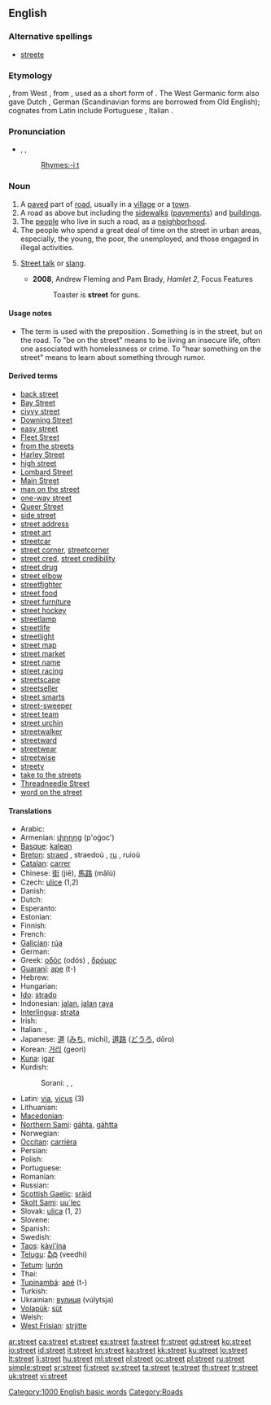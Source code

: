 {{wikipedia}}
==English==

{{rank|produce|drawn|field|828|street|attempt|soft|officers}}

===Alternative spellings===
* [[streete]]

===Etymology===
{{etyl|ang}} {{term|stræt||paved road, Roman road}}, from West {{etyl|gem}}, from {{LL.}} {{term|strata|strāta|lang=la}}, used as a short form of {{term||[[via]] [[strata|strāta]]|paved road}}.  The West Germanic form also gave Dutch {{term|straat|lang=nl}}, German {{term|Straße|lang=de}} (Scandinavian forms are borrowed from Old English); cognates from Latin include Portuguese {{term|estrada|lang=pt}}, Italian {{term|strada|lang=it}}.

===Pronunciation===
* {{enPR|strēt}}, {{IPA|/stɹiːt/}}, {{SAMPA|/stri:t/}}
*: {{audio|en-us-street.ogg|Audio (US)}}
*: [[Rhymes:English:-iːt|Rhymes:-iːt]]

===Noun===
{{en-noun}}

# A [[paved]] part of [[road]], usually in a [[village]] or a [[town]].
# A road as above but including the [[sidewalk]]s ([[pavement]]s) and [[building]]s.
# The [[people]] who live in such a road, as a [[neighborhood]].
# The people who spend a great deal of time on the street in urban areas, especially, the young, the poor, the unemployed, and those engaged in illegal activities.
# {{slang}} [[street talk|Street talk]] or [[slang]].
#* '''2008''', Andrew Fleming and Pam Brady, ''Hamlet 2'', Focus Features
#*: Toaster is '''street''' for guns.

====Usage notes====
* {{sense|paved part of road}} {{qualifier|Regional}} The term {{term|street}} is used with the preposition {{term|in}}.  Something is in the street, but on the road.  To "be on the street" means to be living an insecure life, often one associated with homelessness or crime. To "hear something on the street" means to learn about something through rumor. <!--This should be expanded a bit.-->

====Derived terms====
* [[back street]]
* [[Bay Street]]<!--Canadian figurative sense-->
* [[civvy street]]
* [[Downing Street]]<!--figurative sense: the British government-->
* [[easy street]]
* [[Fleet Street]]<!--figurative sense: the British press-->
* [[from the streets]]
* [[Harley Street]]<!--figurative sense: the English medical profession-->
* [[high street]]
* [[Lombard Street]]
* [[Main Street]]
* [[man on the street]]
* [[one-way street]]
* [[Queer Street]]
* [[side street]]
* [[street address]]
* [[street art]]
* [[streetcar]]
* [[street corner]], [[streetcorner]]
* [[street cred]], [[street credibility]]
* [[street drug]]
* [[street elbow]]
* [[streetfighter]]
* [[street food]]
* [[street furniture]]
* [[street hockey]]
* [[streetlamp]]
* [[streetlife]]
* [[streetlight]]
* [[street map]]
* [[street market]]
* [[street name]]
* [[street racing]]
* [[streetscape]]
* [[streetseller]]
* [[street smarts]]
* [[street-sweeper]]
* [[street team]]
* [[street urchin]]
* [[streetwalker]]
* [[streetward]]
* [[streetwear]]
* [[streetwise]]
* [[streety]]
* [[take to the streets]]
* [[Threadneedle Street]]<!--figurative sense: the Bank of England-->
* [[word on the street]]

====Translations====
{{trans-top|A paved part of road, usually in a village or a town}}
* Arabic: {{Arab|[[شارع]]}} {{unicode|(šá:reʕ)}}
* Armenian: [[փողոց]] (p'oġoc')
* [[Basque]]: [[kalean]]
* [[Breton]]: [[straed]] {{f}}, straedoù {{p}}, [[ru]] {{f}}, ruioù {{p}}
* [[Catalan]]: [[carrer]] {{m}}
* Chinese: [[街]] (jiē), [[馬路]] (mǎlù)
* Czech: [[ulice]] {{f}} (1,2)
* Danish: {{t+|da|gade|n}}
* Dutch: {{t+|nl|straat}}
* Esperanto: {{t-|eo|strato|xs=Esperanto}}
* Estonian: {{t-|et|tänav}}
* Finnish: {{t+|fi|katu}}
* French: {{t+|fr|rue|f}}
* [[Galician]]: [[rúa]] {{f}}
* German: {{t+|de|Straße|f}}
* Greek: [[οδός]] (odós) {{f}}, [[δρόμος]] {{m}}
* [[Guaraní]]: [[ape]] (t-)
* Hebrew: {{t+|he|רחוב|tr=rehov|sc=Hebr}}
* Hungarian: {{t+|hu|utca}}
* [[Ido]]: [[strado]]
* Indonesian: [[jalan]], [[jalan]] [[raya]]
* [[Interlingua]]: [[strata]]
* Irish: {{t+|ga|sráid|f|xs=Irish}}
* Italian: {{t+|it|strada|f}}, {{t+|it|via|f}}
* Japanese: [[道]] ([[みち]], michi), [[道路]] ([[どうろ]], dōro)
* Korean: [[거리]] (geori)
* [[Kuna]]: [[igar]]
* Kurdish:
*: Sorani: {{t-|ku|جاده|tr=jAdda|sc=ku-Arab}}, {{t|ku|کۆڵان|tr=koLAn|sc=ku-Arab}}, {{t|ku|شه‌قام|tr=shaqAm|sc=ku-Arab}}
{{trans-mid}}
* Latin: [[via]], [[vicus]] (3)
* Lithuanian: {{t+|lt|gatvė|f|xs=Lithuanian}}
* [[Macedonian]]: {{t-|mk|улица|f|tr=úlica|xs=Macedonian}}
* [[Northern Sami]]: [[gáhta]], [[gáhtta]]
* Norwegian: {{t+|no|gate}}
* [[Occitan]]: [[carrièra]] {{f}}
* Persian: {{t+|fa|خیابان|tr=khiyâbân|xs=Persian}}
* Polish: {{t+|pl|ulica|f}}
* Portuguese: {{t+|pt|rua|f}}
* Romanian: {{t-|ro|stradă|f}}
* Russian: {{t+|ru|улица|f|tr=úlitsa|sc=Cyrl}}
* [[Scottish Gaelic]]: [[sràid]] {{f}}
* [[Skolt Sami]]: [[uu´lec]]
* Slovak: [[ulica#Slovak|ulica]] {{f}} (1, 2)
* Slovene: {{t+|sl|ulica|f}}
* Spanish: {{t+|es|calle|f}}
* Swedish: {{t+|sv|gata}}
* [[Taos]]: [[kàyi’ína]]
* [[Telugu]]: [[వీధి]] (veedhi)
* [[Tetum]]: [[lurón]]
* Thai: {{t|th|ถนน|tr=ta non}}
* [[Tupinambá]]: [[apé]] (t-)
* Turkish: {{t+|tr|sokak}}
* Ukrainian: [[вулиця]] (vúlytsja) {{f}}
* [[Volapük]]: [[süt]]
* Welsh: {{t-|cy|heol|f|xs=Welsh}}
* [[West Frisian]]: [[strjitte]]
{{trans-bottom}}

[[Category:1000 English basic words]]
[[Category:Roads]]

[[ar:street]]
[[ca:street]]
[[et:street]]
[[es:street]]
[[fa:street]]
[[fr:street]]
[[gd:street]]
[[ko:street]]
[[io:street]]
[[id:street]]
[[it:street]]
[[kn:street]]
[[ka:street]]
[[kk:street]]
[[ku:street]]
[[lo:street]]
[[lt:street]]
[[li:street]]
[[hu:street]]
[[ml:street]]
[[nl:street]]
[[oc:street]]
[[pl:street]]
[[ru:street]]
[[simple:street]]
[[sr:street]]
[[fi:street]]
[[sv:street]]
[[ta:street]]
[[te:street]]
[[th:street]]
[[tr:street]]
[[uk:street]]
[[vi:street]]